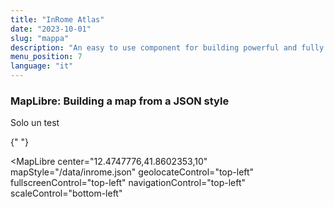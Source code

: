 ```yaml
---
title: "InRome Atlas"
date: "2023-10-01"
slug: "mappa"
description: "An easy to use component for building powerful and fully customizable maps"
menu_position: 7
language: "it"
---
```



### MapLibre: Building a map from a JSON style

Solo un test

{" "}

<MapLibre
  center="12.4747776,41.8602353,10"
  mapStyle="/data/inrome.json"
  geolocateControl="top-left"
  fullscreenControl="top-left"
  navigationControl="top-left"
  scaleControl="bottom-left"
></MapLibre>
